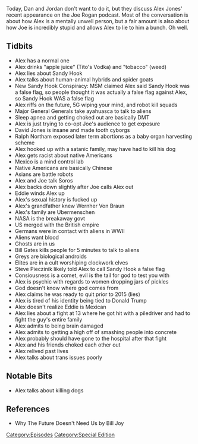 {{DEFAULTSORT:
    #_EPISODE_0270:The Rogan Return
}}{{Episode
    | title           = The Rogan Return
    | caption         = Listen to this episode on [https://knowledgefight.libsyn.com/knowledge-fight-the-rogan-return Libsyn] [https://open.spotify.com/episode/2dT1dKYe0b23nQqVKaGO1F Spotify]
    | episodeNumber   = 270
    | length          = 04:42:40
    | airDate         = March 1, 2019
    | episodeType     = [[:Category:Special Edition|Special Edition]]
    | appearance      = [[Joe Rogan]], [[Eddie Bravo]], [[David Jones]], [[General Albert Stubblebine]], [[Nick Beggich/Begitsh]], [[Ralph Northam]], [[Wernher Von Braun]], [[Steve Pieczenik]], [[George Soros]], [[Bill Gates]]
    | previousEpisode = [[269: December 19, 2012]]
    | nextEpisode     = [[271: The Serpent Loves Word Games]]
}}

{{Stub}}

Today, Dan and Jordan don't want to do it, but they discuss Alex Jones' recent appearance on the Joe Rogan podcast. Most of the conversation is about how Alex is a mentally unwell person, but a fair amount is also about how Joe is incredibly stupid and allows Alex to lie to him a bunch. Oh well.

==Tidbits==

*Alex has a normal one
*Alex drinks "apple juice" (Tito's Vodka) and "tobacco" (weed)
*Alex lies about Sandy Hook
*Alex talks about human-animal hybrids and spider goats
*New Sandy Hook Conspiracy: MSM claimed Alex said Sandy Hook was a false flag, so people thought it was actually a false flag against Alex, so Sandy Hook WAS a false flag
*Alex riffs on the future, 5G wiping your mind, and robot kill squads
*Major General Generals take ayahuasca to talk to aliens
*Sleep apnea and getting choked out are basically DMT
*Alex is just trying to co-opt Joe's audience to get exposure
*David Jones is insane and made tooth cyborgs
*Ralph Northam exposed later term abortions as a baby organ harvesting scheme
*Alex hooked up with a satanic family, may have had to kill his dog
*Alex gets racist about native Americans
*Mexico is a mind control lab
*Native Americans are basically Chinese
*Asians are battle robots
*Alex and Joe talk Soros
*Alex backs down slightly after Joe calls Alex out
*Eddie winds Alex up
*Alex's sexual history is fucked up
*Alex's grandfather knew Wernher Von Braun
*Alex's family are Ubermenschen
*NASA is the breakaway govt
*US merged with the British empire
*Germans were in contact with aliens in WWII
*Aliens want blood
*Ghosts are in us
*Bill Gates kills people for 5 minutes to talk to aliens
*Greys are biological androids
*Elites are in a cult worshiping clockwork elves
*Steve Pieczinik likely told Alex to call Sandy Hook a false flag
*Consiousness is a comet, evil is the tail for god to test you with
*Alex is psychic with regards to women dropping jars of pickles
*God doesn't know where god comes from
*Alex claims he was ready to quit prior to 2015 (lies)
*Alex is tired of his identity being tied to Donald Trump
*Alex doesn't realize Eddie is Mexican
*Alex lies about a fight at 13 where he got hit with a piledriver and had to fight the guy's entire family
*Alex admits to being brain damaged
*Alex admits to getting a high off of smashing people into concrete
*Alex probably should have gone to the hospital after that fight
*Alex and his friends choked each other out
*Alex relived past lives
*Alex talks about trans issues poorly

==Notable Bits==

*Alex talks about killing dogs

==References==

*Why The Future Doesn't Need Us by Bill Joy

[[Category:Episodes]]
[[Category:Special Edition]]
